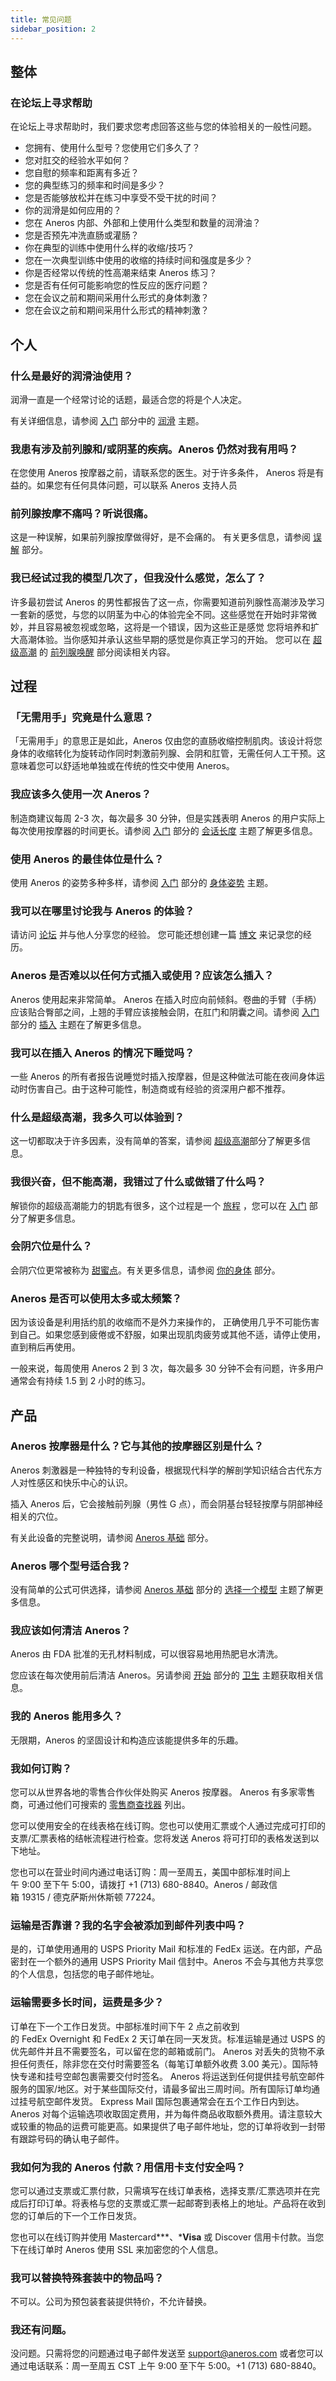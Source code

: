 ```yaml
---
title: 常见问题
sidebar_position: 2
---
```


## 整体

### 在论坛上寻求帮助

在论坛上寻求帮助时，我们要求您考虑回答这些与您的体验相关的一般性问题。

-   您拥有、使用什么型号？您使用它们多久了？
-   您对肛交的经验水平如何？
-   您自慰的频率和距离有多近？
-   您的典型练习的频率和时间是多少？
-   您是否能够放松并在练习中享受不受干扰的时间？
-   你的润滑是如何应用的？
-   您在 Aneros 内部、外部和上使用什么类型和数量的润滑油？
-   您是否预先冲洗直肠或灌肠？
-   你在典型的训练中使用什么样的收缩/技巧？
-   您在一次典型训练中使用的收缩的持续时间和强度是多少？
-   你是否经常以传统的性高潮来结束 Aneros 练习？
-   您是否有任何可能影响您的性反应的医疗问题？
-   您在会议之前和期间采用什么形式的身体刺激？
-   您在会议之前和期间采用什么形式的精神刺激？

## 个人

### 什么是最好的润滑油使用？

润滑一直是一个经常讨论的话题，最适合您的将是个人决定。

有关详细信息，请参阅 [入门](入门 "wikilink") 部分中的 [润滑](入门#润滑 "wikilink") 主题。

### 我患有涉及前列腺和/或阴茎的疾病。Aneros 仍然对我有用吗？

在您使用 Aneros 按摩器之前，请联系您的医生。对于许多条件，
Aneros 将是有益的。如果您有任何具体问题，可以联系 Aneros 支持人员

### 前列腺按摩不痛吗？听说很痛。

这是一种误解，如果前列腺按摩做得好，是不会痛的。
有关更多信息，请参阅 [误解](误解 "wikilink") 部分。

### 我已经试过我的模型几次了，但我没什么感觉，怎么了？

许多最初尝试 Aneros 的男性都报告了这一点，你需要知道前列腺性高潮涉及学习一套新的感觉，与您的以阴茎为中心的体验完全不同。这些感觉在开始时非常微妙，并且容易被忽视或忽略，这将是一个错误，因为这些正是感觉
您将培养和扩大高潮体验。当你感知并承认这些早期的感觉是你真正学习的开始。
您可以在 [超级高潮](The_Super-O "wikilink") 的 [前列腺唤醒](The_Super-O#Prostate_wakeing "wikilink") 部分阅读相关内容。

## 过程

### 「无需用手」究竟是什么意思？

「无需用手」的意思正是如此，Aneros 仅由您的直肠收缩控制肌肉。该设计将您身体的收缩转化为旋转动作同时刺激前列腺、会阴和肛管，无需任何人工干预。这意味着您可以舒适地单独或在传统的性交中使用 Aneros。

### 我应该多久使用一次 Aneros？

制造商建议每周 2-3 次，每次最多 30 分钟，但是实践表明 Aneros 的用户实际上每次使用按摩器的时间更长。请参阅 [入门](入门 "wikilink") 部分的 [会话长度](入门#会话长度 "wikilink") 主题了解更多信息。

### 使用 Aneros 的最佳体位是什么？

使用 Aneros 的姿势多种多样，请参阅 [入门](入门 "wikilink") 部分的 [身体姿势](入门#Positions "wikilink") 主题。

### 我可以在哪里讨论我与 Aneros 的体验？

请访问 [论坛](http://www.aneros.com/forum/viewforum.php?f1) 并与他人分享您的经验。
您可能还想创建一篇 [博文](http://www.aneros.com/blog.php) 来记录您的经历。

### Aneros 是否难以以任何方式插入或使用？应该怎么插入？

Aneros 使用起来非常简单。 Aneros 在插入时应向前倾斜。卷曲的手臂（手柄）应该贴合臀部之间，上翘的手臂应该接触会阴，在肛门和阴囊之间。请参阅 [入门](入门 "wikilink") 部分的 [插入](入门#插入 "wikilink") 主题在了解更多信息。

### 我可以在插入 Aneros 的情况下睡觉吗？

一些 Aneros 的所有者报告说睡觉时插入按摩器，但是这种做法可能在夜间身体运动时伤害自己。由于这种可能性，制造商或有经验的资深用户都不推荐。

### 什么是超级高潮，我多久可以体验到？

这一切都取决于许多因素，没有简单的答案，请参阅 [超级高潮](The_Super-O#什么是_Super-O？ "wikilink")部分了解更多信息。

### 我很兴奋，但不能高潮，我错过了什么或做错了什么吗？

解锁你的超级高潮能力的钥匙有很多，这个过程是一个 [旅程](入门#A_Journey（通过后门） "wikilink") ，您可以在 [入门](入门 "wikilink") 部分了解更多信息。

### 会阴穴位是什么？

会阴穴位更常被称为 [甜蜜点](了解你的身体#甜蜜点 "wikilink")。有关更多信息，请参阅 [你的身体](你的身体 "wikilink") 部分。

### Aneros 是否可以使用太多或太频繁？

因为该设备是利用括约肌的收缩而不是外力来操作的，
正确使用几乎不可能伤害到自己。如果您感到疲倦或不舒服，如果出现肌肉疲劳或其他不适，请停止使用，直到稍后再使用。

一般来说，每周使用 Aneros 2 到 3 次，每次最多 30 分钟不会有问题，许多用户通常会有持续 1.5 到 2 小时的练习。

## 产品

### Aneros 按摩器是什么？它与其他的按摩器区别是什么？

Aneros 刺激器是一种独特的专利设备，根据现代科学的解剖学知识结合古代东方人对性感区和快乐中心的认识。

插入 Aneros 后，它会接触前列腺（男性 G 点），而会阴基台轻轻按摩与阴部神经相关的穴位。

有关此设备的完整说明，请参阅 [Aneros 基础](Aneros_Basics "wikilink") 部分。

### Aneros 哪个型号适合我？

没有简单的公式可供选择，请参阅 [Aneros 基础](Aneros_Basics "wikilink") 部分的 [选择一个模型](Aneros_Basics#Choosing_a_Model "wikilink") 主题了解更多信息。

### 我应该如何清洁 Aneros？

Aneros 由 FDA 批准的无孔材料制成，可以很容易地用热肥皂水清洗。

您应该在每次使用前后清洁 Aneros。另请参阅 [开始](Getting_Started "wikilink") 部分的 [卫生](入门#卫生 "wikilink") 主题获取相关信息。

### 我的 Aneros 能用多久？

无限期，Aneros 的坚固设计和构造应该能提供多年的乐趣。

### 我如何订购？

您可以从世界各地的零售合作伙伴处购买 Aneros 按摩器。 Aneros 有多家零售商，可通过他们可搜索的 [零售商查找器](http://malegspot.com/retailers.php?bidb7c3a0b84621e3052f5038364f296d72a532915e017f1a6fe2d91b8b678034ac) 列出。

您可以使用安全的在线表格在线订购。您也可以使用汇票或个人通过完成可打印的支票/汇票表格的结帐流程进行检查。您将发送 Aneros 将可打印的表格发送到以下地址。

您也可以在营业时间内通过电话订购：周一至周五，美国中部标准时间上午 9:00 至下午 5:00，请拨打 +1 (713) 680-8840。Aneros / 邮政信箱 19315 / 德克萨斯州休斯顿 77224。

### 运输是否靠谱？我的名字会被添加到邮件列表中吗？

是的，订单使用通用的 USPS Priority Mail 和标准的 FedEx 运送。在内部，产品密封在一个额外的通用 USPS Priority Mail 信封中。Aneros 不会与其他方共享您的个人信息，包括您的电子邮件地址。

### 运输需要多长时间，运费是多少？

订单在下一个工作日发货。中部标准时间下午 2 点之前收到的 FedEx Overnight 和 FedEx 2 天订单在同一天发货。标准运输是通过 USPS 的优先邮件并且不需要签名，可以留在您的邮箱或前门。 Aneros 对丢失的货物不承担任何责任，除非您在交付时需要签名（每笔订单额外收费 3.00 美元）。国际特快专递和挂号空邮包裹需要交付时签名。 Aneros 将运送到任何提供挂号航空邮件服务的国家/地区。对于某些国际交付，请最多留出三周时间。所有国际订单均通过挂号航空邮件发货。 Express Mail 国际包裹通常会在五个工作日内到达。Aneros 对每个运输选项收取固定费用，并为每件商品收取额外费用。请注意较大或较重的物品的运费可能更高。如果提供了电子邮件地址，您的订单将收到一封带有跟踪号码的确认电子邮件。

### 我如何为我的 Aneros 付款？用信用卡支付安全吗？

您可以通过支票或汇票付款，只需填写在线订单表格，选择支票/汇票选项并在完成后打印订单。将表格与您的支票或汇票一起邮寄到表格上的地址。产品将在收到您的订单后的下一个工作日发货。

您也可以在线订购并使用 Mastercard***、***Visa** 或 Discover 信用卡付款。当您下在线订单时 Aneros 使用 SSL 来加密您的个人信息。

### 我可以替换特殊套装中的物品吗？

不可以。公司为预包装套装提供特价，不允许替换。

### 我还有问题。

没问题。只需将您的问题通过电子邮件发送至 support@aneros.com 或者您可以通过电话联系：周一至周五 CST 上午 9:00 至下午 5:00。+1 (713) 680-8840。
